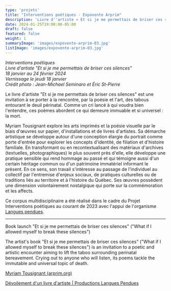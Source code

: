 ```yaml
---
type: 'projets'
title: "Interventions poétiques - Expovente Arprim"
description: 'Livre d''artiste « Et si je me permettais de briser ces silences » '
date: 2024-01-25T19:00:00-05:00
draft: false
featured: false
weight: 1
summaryImage: 'images/expovente-arprim-03.jpg'
listImage: 'images/expovente-arprim-03.jpg'
---
```


<ImageGrid 
  match="images/expovente*" 
  sortOrder="asc" 
  rowHeight={200} 
  margins={10} 
  thumbnailResizeOptions="600x600 q100 Lanczos" 
  showExif={false} 
  previewType="blur" 
  embedPreview={true} 
  thumbnailHoverEffect="none" 
/>

_Interventions poétiques  
Livre d'artiste "Et si je me permettais de briser ces silences"  
18 janvier au 24 février 2024  
Vernissage le jeudi 18 janvier  
Crédit photo : Jean-Michael Seminaro et Éric St-Pierre_

Le livre d'artiste "Et si je me permettais de briser ces silences" est une invitation à se porter à la rencontre, par la poésie et l'art, des tabous entourant le deuil périnatal. Comme un cri lancé à qui voudra bien l'entendre, ces poèmes abordent ce qui demeure immuable et si universel : la mort.  

Myriam Tousignant explore les arts imprimés et la poésie visuelle par le biais d'œuvres sur papier, d'installations et de livres d'artistes. Sa démarche artistique se développe autour d'une conception élargie du portrait comme porte d'entrée pour explorer les concepts d'identité, de filiation et d'histoire familiale. En transformant ou en recontextualisant des matériaux d'archives (textuelles, photographiques) le plus souvent près d'elle, elle développe une pratique sensible qui rend hommage au passé et qui témoigne aussi d'un certain héritage commun ou d'un patrimoine immatériel informant le présent. En ce sens, son travail s'intéresse au passage de l'individuel au collectif par l'entremise d'enjeux sociaux, de pratiques culturelles ou de traditions liés au territoire et à l'histoire du Québec. Ses œuvres possèdent une dimension volontairement nostalgique qui porte sur la commémoration et les affects.

Ce corpus multidisciplinaire a été réalisé dans le cadre du Projet Interventions poétiques au courant de 2023 avec l'appui de l'organisme [Langues pendues](https://languespendues.com/).

---

Book launch "Et si je me permettais de briser ces silences" ("What if I allowed myself to break these silences")

The artist's book "Et si je me permettais de briser ces silences" ("What if I allowed myself to break these silences") is an invitation to a poetic and artistic encounter aiming to lift the taboo surrounding perinatal bereavement. Crying out to anyone who will listen, its poems tackle the immutable and universal topic of death.

[Myriam Tousignant (arprim.org)](https://arprim.org/le-magasin/2023-2024/460-myriam-tousignant.html)
<PartnerLink 
  href="https://arprim.org"
  src={arprimLogo}
  alt="Arprim"
/>

[Dévoilement d'un livre d'artiste | Productions Langues Pendues](https://languespendues.com/a-la-une/devoilement-livre-artiste/)
<PartnerLink 
  href="https://languespendues.com/"
  src={languesPenduesLogo}
  alt="Langues Pendues"
/>